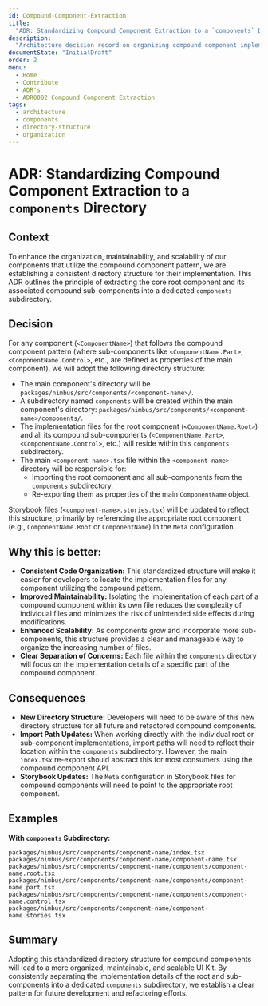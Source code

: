 ```yaml
---
id: Compound-Component-Extraction
title:
  "ADR: Standardizing Compound Component Extraction to a `components` Directory"
description:
  "Architecture decision record on organizing compound component implementations"
documentState: "InitialDraft"
order: 2
menu:
  - Home
  - Contribute
  - ADR's
  - ADR0002 Compound Component Extraction
tags:
  - architecture
  - components
  - directory-structure
  - organization
---
```


# ADR: Standardizing Compound Component Extraction to a `components` Directory

## Context

To enhance the organization, maintainability, and scalability of our components
that utilize the compound component pattern, we are establishing a consistent
directory structure for their implementation. This ADR outlines the principle of
extracting the core root component and its associated compound sub-components
into a dedicated `components` subdirectory.

## Decision

For any component (`<ComponentName>`) that follows the compound component
pattern (where sub-components like `<ComponentName.Part>`,
`<ComponentName.Control>`, etc., are defined as properties of the main
component), we will adopt the following directory structure:

- The main component's directory will be
  `packages/nimbus/src/components/<component-name>/`.
- A subdirectory named `components` will be created within the main component's
  directory: `packages/nimbus/src/components/<component-name>/components/`.
- The implementation files for the root component (`<ComponentName.Root>`) and
  all its compound sub-components (`<ComponentName.Part>`,
  `<ComponentName.Control>`, etc.) will reside within this `components`
  subdirectory.
- The main `<component-name>.tsx` file within the `<component-name>` directory
  will be responsible for:
  - Importing the root component and all sub-components from the `components`
    subdirectory.
  - Re-exporting them as properties of the main `ComponentName` object.

Storybook files (`<component-name>.stories.tsx`) will be updated to reflect this
structure, primarily by referencing the appropriate root component (e.g.,
`ComponentName.Root` or `ComponentName`) in the `Meta` configuration.

## Why this is better:

- **Consistent Code Organization:** This standardized structure will make it
  easier for developers to locate the implementation files for any component
  utilizing the compound pattern.
- **Improved Maintainability:** Isolating the implementation of each part of a
  compound component within its own file reduces the complexity of individual
  files and minimizes the risk of unintended side effects during modifications.
- **Enhanced Scalability:** As components grow and incorporate more
  sub-components, this structure provides a clear and manageable way to organize
  the increasing number of files.
- **Clear Separation of Concerns:** Each file within the `components` directory
  will focus on the implementation details of a specific part of the compound
  component.

## Consequences

- **New Directory Structure:** Developers will need to be aware of this new
  directory structure for all future and refactored compound components.
- **Import Path Updates:** When working directly with the individual root or
  sub-component implementations, import paths will need to reflect their
  location within the `components` subdirectory. However, the main `index.tsx`
  re-export should abstract this for most consumers using the compound component
  API.
- **Storybook Updates:** The `Meta` configuration in Storybook files for
  compound components will need to point to the appropriate root component.

## Examples

**With `components` Subdirectory:**

```
packages/nimbus/src/components/component-name/index.tsx
packages/nimbus/src/components/component-name/component-name.tsx
packages/nimbus/src/components/component-name/components/component-name.root.tsx
packages/nimbus/src/components/component-name/components/component-name.part.tsx
packages/nimbus/src/components/component-name/components/component-name.control.tsx
packages/nimbus/src/components/component-name/component-name.stories.tsx
```

## Summary

Adopting this standardized directory structure for compound components will lead
to a more organized, maintainable, and scalable UI Kit. By consistently
separating the implementation details of the root and sub-components into a
dedicated `components` subdirectory, we establish a clear pattern for future
development and refactoring efforts.
